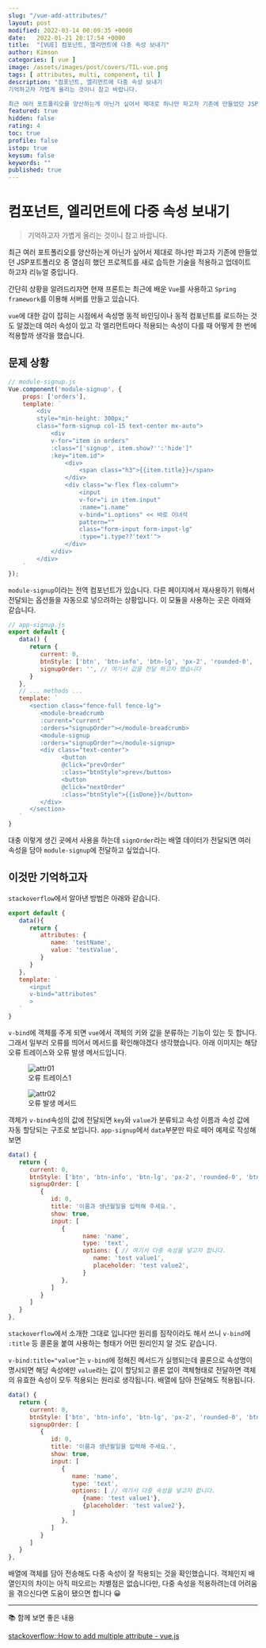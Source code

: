 ```yaml
---
slug: "/vue-add-attributes/"
layout: post
modified: 2022-03-14 00:09:35 +0000
date:   2022-01-21 20:17:54 +0000
title:  "[VUE] 컴포넌트, 엘리먼트에 다중 속성 보내기"
author: Kimson
categories: [ vue ]
image: /assets/images/post/covers/TIL-vue.png
tags: [ attributes, multi, component, til ]
description: "컴포넌트, 엘리먼트에 다중 속성 보내기
기억하고자 가볍게 올리는 것이니 참고 바랍니다.

최근 여러 포트폴리오를 양산하는게 아닌가 싶어서 제대로 하나만 파고자 기존에 만들었던 JSP포트폴리오 중 열심히 했던 프로젝트를 새로 습득한 기술을 적용하고 업데이트 하고자 리뉴얼 중입니다."
featured: true
hidden: false
rating: 4
toc: true
profile: false
istop: true
keysum: false
keywords: ""
published: true
---
```


# 컴포넌트, 엘리먼트에 다중 속성 보내기

> 기억하고자 가볍게 올리는 것이니 참고 바랍니다.

최근 여러 포트폴리오를 양산하는게 아닌가 싶어서 제대로 하나만 파고자 기존에 만들었던 JSP포트폴리오 중 열심히 했던 프로젝트를 새로 습득한 기술을 적용하고 업데이트 하고자 리뉴얼 중입니다.

간단히 상황을 알려드리자면 현재 프론트는 최근에 배운 `Vue`를 사용하고 `Spring framework`를 이용해 서버를 만들고 있습니다.

`vue`에 대한 감이 잡히는 시점에서 속성명 동적 바인딩이나 동적 컴포넌트를 로드하는 것도 알겠는데 여러 속성이 있고 각 엘리먼트마다 적용되는 속성이 다를 때 어떻게 한 번에 적용할까 생각을 했습니다.

## 문제 상황

```javascript
// module-signup.js
Vue.component('module-signup', {
    props: ['orders'],
    template: `
        <div
        style="min-height: 300px;"
        class="form-signup col-15 text-center mx-auto">
            <div
            v-for="item in orders"
            :class="['signup', item.show?'':'hide']"
            :key="item.id">
                <div>
                    <span class="h3">{{item.title}}</span>
                </div>
                <div class="w-flex flex-column">
                    <input
                    v-for="i in item.input"
                    :name="i.name"
                    v-bind="i.options" << 바로 이녀석
                    pattern=""
                    class="form-input form-input-lg"
                    :type="i.type??'text'">
                </div>
            </div>
        </div>
    `
});
```

`module-signup`이라는 전역 컴포넌트가 있습니다. 다른 페이지에서 재사용하기 위해서 전달되는 옵션들을 자동으로 넣으려하는 상황입니다. 이 모듈을 사용하는 곳은 아래와 같습니다.

```javascript
// app-signup.js
export default {
   data() {
      return {
         current: 0,
         btnStyle: ['btn', 'btn-info', 'btn-lg', 'px-2', 'rounded-0', 'btn btn-info', 'btn-lg', 'px-2', 'rounded-0'],
         signupOrder: '', // 여기서 값을 전달 하고자 했습니다
      }
   },
   // ... methods ...
   template: `
      <section class="fence-full fence-lg">
         <module-breadcrumb
         :current="current"
         :orders="signupOrder"></module-breadcrumb>
         <module-signup
         :orders="signupOrder"></module-signup>
         <div class="text-center">
               <button
               @click="prevOrder"
               :class="btnStyle">prev</button>
               <button
               @click="nextOrder"
               :class="btnStyle">{{isDone}}</button>
         </div>
      </section>
   `
}
```

대충 이렇게 생긴 곳에서 사용을 하는데 `signOrder`라는 배열 데이터가 전달되면 여러 속성을 담아 `module-signup`에 전달하고 싶었습니다.

## 이것만 기억하고자

`stackoverflow`에서 알아낸 방법은 아래와 같습니다.

```javascript
export default {
   data(){
      return {
         attributes: {
            name: 'testName',
            value: 'testValue',
         }
      }
   },
   template: `
      <input
      v-bind="attributes"
      >
   `
}
```

`v-bind`에 객체를 주게 되면 `vue`에서 객체의 키와 값을 분류하는 기능이 있는 듯 합니다. 그래서 일부러 오류를 띄어서 메서드를 확인해야겠다 생각했습니다. 아래 이미지는 해당 오류 트레이스와 오류 발생 메서드입니다.

<figure className="text-center">
<span className="w-inline-block">
   <img src="/assets/images/post/vue/attributes/attrs01.png" alt="attr01" title="attr01" />
   <figcaption>오류 트레이스1</figcaption>
</span>
</figure>

<figure className="text-center">
<span className="w-inline-block">
   <img src="/assets/images/post/vue/attributes/attrs02.png" alt="attr02" title="attr02" />
   <figcaption>오류 발생 메서드</figcaption>
</span>
</figure>

객체가 `v-bind`속성의 값에 전달되면 `key`와 `value`가 분류되고 속성 이름과 속성 값에 자동 할당되는 구조로 보입니다. `app-signup`에서 `data`부분만 따로 떼어 예제로 작성해보면

```javascript
data() {
   return {
      current: 0,
      btnStyle: ['btn', 'btn-info', 'btn-lg', 'px-2', 'rounded-0', 'btn btn-info', 'btn-lg', 'px-2', 'rounded-0'],
      signupOrder: [
         {
            id: 0,
            title: '이름과 생년월일을 입력해 주세요.',
            show: true,
            input: [
               {
                     name: 'name',
                     type: 'text',
                     options: { // 여기서 다중 속성을 넣고자 합니다.
                        name: 'test value1',
                        placeholder: 'test value2',
                     }
               }, 
            ]
         }
      ]
   }
},
```

`stackoverflow`에서 소개한 그대로 입니다만 원리를 짐작이라도 해서 쓰니 `v-bind`에 `:title` 등 콜론을 붙여 사용하는 형태가 어떤 원리인지 알 것도 같습니다.

`v-bind:title="value"`는 `v-bind`에 정해진 메서드가 실행되는데 콜론으로 속성명이 명시되면 해당 속성에만 `value`라는 값이 할당되고 콜론 없이 객체형태로 전달하면 객체의 유효한 속성이 모두 적용되는 원리로 생각됩니다. 배열에 담아 전달해도 적용됩니다.

```javascript
data() {
   return {
      current: 0,
      btnStyle: ['btn', 'btn-info', 'btn-lg', 'px-2', 'rounded-0', 'btn btn-info', 'btn-lg', 'px-2', 'rounded-0'],
      signupOrder: [
         {
            id: 0,
            title: '이름과 생년월일을 입력해 주세요.',
            show: true,
            input: [
               {
                  name: 'name',
                  type: 'text',
                  options: [ // 여기서 다중 속성을 넣고자 합니다.
                     {name: 'test value1'},
                     {placeholder: 'test value2'},
                  ]
               }, 
            ]
         }
      ]
   }
},
```

배열에 객체를 담아 전송해도 다중 속성이 잘 적용되는 것을 확인했습니다. 객체인지 배열인지의 차이는 아직 떠오르는 차별점은 없습니다만, 다중 속성을 적용하려는데 어려움을 겪으신다면 도움이 됐으면 합니다 😀

-----

📚 함께 보면 좋은 내용

[stackoverflow::How to add multiple attribute - vue.js](https://stackoverflow.com/questions/46741537/how-to-add-multiple-attribute-vue-js)